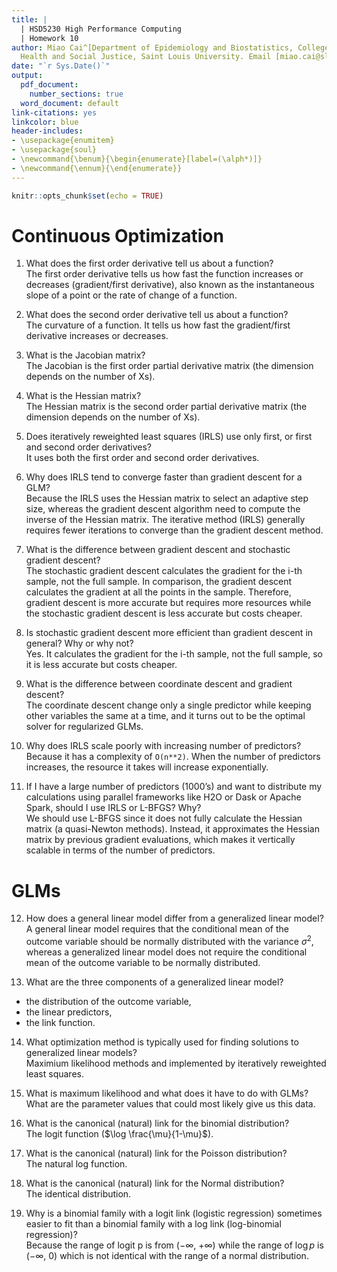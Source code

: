 ```yaml
---
title: |
  | HSD5230 High Performance Computing
  | Homework 10
author: Miao Cai^[Department of Epidemiology and Biostatistics, College for Public
  Health and Social Justice, Saint Louis University. Email [miao.cai@slu.edu](mailto:miao.cai@slu.edu)]
date: "`r Sys.Date()`"
output:
  pdf_document: 
    number_sections: true
  word_document: default
link-citations: yes
linkcolor: blue
header-includes:
- \usepackage{enumitem}
- \usepackage{soul}
- \newcommand{\benum}{\begin{enumerate}[label=(\alph*)]}
- \newcommand{\ennum}{\end{enumerate}}
---
```



```r
knitr::opts_chunk$set(echo = TRUE)
```

# Continuous Optimization

1)	What does the first order derivative tell us about a function?  
  The first order derivative tells us how fast the function increases or decreases (gradient/first derivative), also known as the instantaneous slope of a point or the rate of change of a function.
  
2)	 What does the second order derivative tell us about a function?  
  The curvature of a function. It tells us how fast the gradient/first derivative increases or decreases.
  
3)	 What is the Jacobian matrix?  
  The Jacobian is the first order partial derivative matrix (the dimension depends on the number of Xs).
  
4)	 What is the Hessian matrix?  
  The Hessian matrix is the second order partial derivative matrix (the dimension depends on the number of Xs).
  
5)	 Does iteratively reweighted least squares (IRLS) use only first, or first and second order derivatives?  
  It uses both the first order and second order derivatives.
  
6)	 Why does IRLS tend to converge faster than gradient descent for a GLM?  
  Because the IRLS uses the Hessian matrix to select an adaptive step size, whereas the gradient descent algorithm need to compute the inverse of the Hessian matrix. The iterative method (IRLS) generally requires fewer iterations to converge than the gradient descent method.
  
7)	What is the difference between gradient descent and stochastic gradient descent?  
  The stochastic gradient descent calculates the gradient for the i-th sample, not the full sample. In comparison, the gradient descent calculates the gradient at all the points in the sample. Therefore, gradient descent is more accurate but requires more resources while the stochastic gradient descent is less accurate but costs cheaper.
  
8)	 Is stochastic gradient descent more efficient than gradient descent in general? Why or why not?  
  Yes. It calculates the gradient for the i-th sample, not the full sample, so it is less accurate but costs cheaper.
  
9)	What is the difference between coordinate descent and gradient descent?  
  The coordinate descent change only a single predictor while keeping other variables the same at a time, and it turns out to be the optimal solver for regularized GLMs.
  
10)	Why does IRLS scale poorly with increasing number of predictors?  
  Because it has a complexity of `O(n**2)`. When the number of predictors increases, the resource it takes will increase exponentially.
  
  
11)	If I have a large number of predictors (1000’s) and want to distribute my calculations using parallel frameworks like H2O or Dask or Apache Spark, should I use IRLS or L-BFGS? Why?  
  We should use L-BFGS since it does not fully calculate the Hessian matrix (a quasi-Newton methods). Instead, it approximates the Hessian matrix by previous gradient evaluations, which makes it vertically scalable in terms of the number of predictors.
  


# GLMs

12)	How does a general linear model differ from a generalized linear model?  
  A general linear model requires that the conditional mean of the outcome variable should be normally distributed with the variance $\sigma^2$, whereas a generalized linear model does not require the conditional mean of the outcome variable to be normally distributed.
  
13)	 What are the three components of a generalized linear model?
  - the distribution of the outcome variable,
  - the linear predictors,
  - the link function.
  
14)	 What optimization method is typically used for finding solutions to generalized linear models?  
  Maximium likelihood methods and implemented by iteratively reweighted least squares.
  
15)	 What is maximum likelihood and what does it have to do with GLMs?  
  What are the parameter values that could most likely give us this data.
  
16)	 What is the canonical (natural) link for the binomial distribution?  
  The logit function ($\log \frac{\mu}{1-\mu}$).
  
17)	 What is the canonical (natural) link for the Poisson distribution?  
  The natural log function.
  
18)	 What is the canonical (natural) link for the Normal distribution?  
  The identical distribution.
  
19)	 Why is a binomial family with a logit link (logistic regression) sometimes easier to fit than a binomial family with a log link (log-binomial regression)?  
  Because the range of logit p is from ($-\infty$, $+\infty$) while the range of $\log p$ is ($-\infty$, 0) which is not identical with the range of a normal distribution.
  
